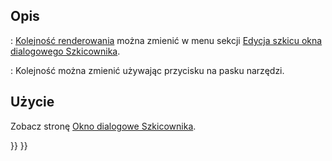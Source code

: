 <languages/>

{{Docnav/pl
|[[Sketcher_Snap/pl|Przyciąganie]]
|[[Sketcher_CreatePoint/pl|Punkt]]
|[[Sketcher_Workbench/pl|środowisko pracy Szkicownik]]
|IconL=
|IconR=Sketcher_CreatePoint.svg
|IconC=Workbench_Sketcher.svg
}}

{{GuiCommand/pl
|Name=Sketcher RenderingOrder
|Name/pl=Szkicownik: Kolejność renderowania
|Empty=1
|Workbenches=[[Sketcher_Workbench/pl|Szkicownik]]
|Version=0.21
}}

<span id="Description"></span>
==Opis==

{{Version/pl|1.0}}: [[Sketcher_RenderingOrder/pl|Kolejność renderowania]] można zmienić w menu sekcji [[Sketcher_Dialog/pl#Edycja_szkicu|Edycja szkicu okna dialogowego Szkicownika]].

{{VersionMinus/pl|1.0}}: Kolejność można zmienić używając przycisku {{Button|[[Image:Sketcher_RenderingOrder.svg|x16px]] [[Image:Toolbar_flyout_arrow.svg|x16px]]}} na pasku narzędzi.

<span id="Usage"></span>
==Użycie==

Zobacz stronę [[Sketcher_Dialog/pl#Edycja_szkicu|Okno dialogowe Szkicownika]].


{{Docnav/pl
|[[Sketcher_Snap/pl|Przyciąganie]]
|[[Sketcher_CreatePoint/pl|Punkt]]
|[[Sketcher_Workbench/pl|środowisko pracy Szkicownik]]
|IconL=
|IconR=Sketcher_CreatePoint.svg
|IconC=Workbench_Sketcher.svg
}}

{{Sketcher_Tools_navi{{#translation:}}}}
{{Userdocnavi{{#translation:}}}}